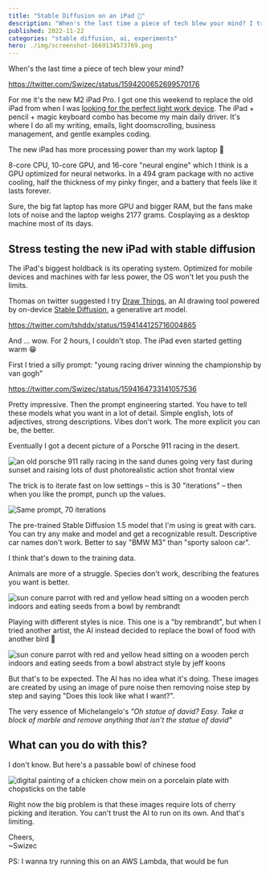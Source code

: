 ```yaml
---
title: "Stable Diffusion on an iPad 🤯"
description: "When's the last time a piece of tech blew your mind? I tried stable diffusion on my new ipad and wow"
published: 2022-11-22
categories: "stable diffusion, ai, experiments"
hero: ./img/screenshot-1669134573769.png
---
```


When's the last time a piece of tech blew your mind?

https://twitter.com/Swizec/status/1594200652699570176

For me it's the new M2 iPad Pro. I got one this weekend to replace the old iPad from when I was [looking for the perfect light work device](https://swizec.com/blog/looking-for-the-perfect-light-work-device/). The iPad + pencil + magic keyboard combo has become my main daily driver. It's where I do all my writing, emails, light doomscrolling, business management, and gentle examples coding.

The new iPad has more processing power than my work laptop 🤯

8-core CPU, 10-core GPU, and 16-core "neural engine" which I think is a GPU optimized for neural networks. In a 494 gram package with no active cooling, half the thickness of my pinky finger, and a battery that feels like it lasts forever.

Sure, the big fat laptop has more GPU and bigger RAM, but the fans make lots of noise and the laptop weighs 2177 grams. Cosplaying as a desktop machine most of its days.

## Stress testing the new iPad with stable diffusion

The iPad's biggest holdback is its operating system. Optimized for mobile devices and machines with far less power, the OS won't let you push the limits.

Thomas on twitter suggested I try [Draw Things](https://apps.apple.com/us/app/draw-things-ai-generation/id6444050820), an AI drawing tool powered by on-device [Stable Diffusion](https://en.wikipedia.org/wiki/Stable_Diffusion), a generative art model.

https://twitter.com/tshddx/status/1594144125716004865

And ... wow. For 2 hours, I couldn't stop. The iPad even started getting warm 😁

First I tried a silly prompt: "young racing driver winning the championship by van gogh"

https://twitter.com/Swizec/status/1594164733141057536

Pretty impressive. Then the prompt engineering started. You have to tell these models what you want in a lot of detail. Simple english, lots of adjectives, strong descriptions. Vibes don't work. The more explicit you can be, the better.

Eventually I got a decent picture of a Porsche 911 racing in the desert.

![an old porsche 911 rally racing in the sand dunes going very fast during sunset and raising lots of dust photorealistic action shot frontal view](./img/an-old-porsche-911-rally-racing-in-the-sand-dunes-going-very-fast-during-sunset-and-raising-lots-of-dust-photorealistic-action-shot-frontal-viewhd0hgh.png)

The trick is to iterate fast on low settings – this is 30 "iterations" – then when you like the prompt, punch up the values.

![Same prompt, 70 iterations](./img/Same-prompt-70-iterations4c2b9e.png)

The pre-trained Stable Diffusion 1.5 model that I'm using is great with cars. You can try any make and model and get a recognizable result. Descriptive car names don't work. Better to say "BMW M3" than "sporty saloon car".

I think that's down to the training data.

Animals are more of a struggle. Species don't work, describing the features you want is better.

![sun conure parrot with red and yellow head sitting on a wooden perch indoors and eating seeds from a bowl by rembrandt](./img/sun-conure-parrot-with-red-and-yellow-head-sitting-on-a-wooden-perch-indoors-and-eating-seeds-from-a-bowl-by-rembrandtcjeibg.png)

Playing with different styles is nice. This one is a "by rembrandt", but when I tried another artist, the AI instead decided to replace the bowl of food with another bird 🤨

![sun conure parrot with red and yellow head sitting on a wooden perch indoors and eating seeds from a bowl abstract style by jeff koons](./img/sun-conure-parrot-with-red-and-yellow-head-sitting-on-a-wooden-perch-indoors-and-eating-seeds-from-a-bowl-abstract-style-by-jeff-koonsibi87a.png)

But that's to be expected. The AI has no idea what it's doing. These images are created by using an image of pure noise then removing noise step by step and saying "Does this look like what I want?".

The very essence of Michelangelo's _"Oh statue of david? Easy. Take a block of marble and remove anything that isn't the statue of david"_

## What can you do with this?

I don't know. But here's a passable bowl of chinese food

![digital painting of a chicken chow mein on a porcelain plate with chopsticks on the table](./img/digital-painting-of-a-chicken-chow-mein-on-a-porcelain-plate-with-chopsticks-on-the-tableafjfee.png)

Right now the big problem is that these images require lots of cherry picking and iteration. You can't trust the AI to run on its own. And that's limiting.

Cheers,<br/>
~Swizec

PS: I wanna try running this on an AWS Lambda, that would be fun
